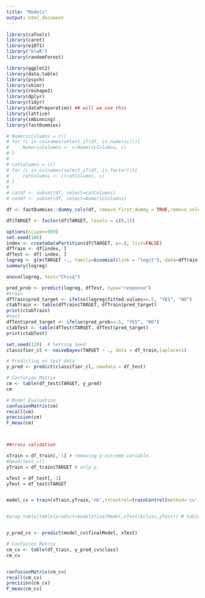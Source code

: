 ---
title: "Models"
output: html_document
---

```{r}
library(caTools)
library(caret)
library(e1071)
library("klaR")
library(randomForest)

library(ggplot2)
library(data.table)
library(psych)
library(skimr)
library(reshape2)
library(dplyr)
library(tidyr)
library(dataPreparation) ## will we use this
library(lattice)
library(smbinning)
library(fastDummies)
```

```{r}
# NumericColumns = c()
# for (c in colnames(select_if(df, is.numeric))){
#     NumericColumns <- c(NumericColumns, c)
# }
# 
# catColumns = c()
# for (c in colnames(select_if(df, is.factor))){
#     catColumns <- c(catColumns, c)
# }
# 
# catdf <- subset(df, select=catColumns)
# condf <- subset(df, select=NumericColumns)

df <- fastDummies::dummy_cols(df, remove_first_dummy = TRUE,remove_selected_columns = TRUE)

```



```{r}
df$TARGET <- factor(df$TARGET, levels = c(0,1))

options(scipen=999)
set.seed(100)
index <- createDataPartition(df$TARGET, p=.8, list=FALSE)
dfTrain <- df[index, ]
dfTest <- df[-index, ]
logreg <- glm(TARGET ~., family=binomial(link = "logit"), data=dfTrain)
summary(logreg)

```

```{r}
anova(logreg, test="Chisq")
```

```{r Classification Table - Train}
pred_prob <- predict(logreg, dfTest, type="response")
#train
dfTrain$pred_target <- ifelse(logreg$fitted.values>=.5, "YES", "NO")
ctabTrain <- table(dfTrain$TARGET, dfTrain$pred_target)
print(ctabTrain)
#test
dfTest$pred_target <- ifelse(pred_prob>=.5, "YES", "NO")
ctabTest <- table(dfTest$TARGET, dfTest$pred_target)
print(ctabTest)
```


```{r}
set.seed(120)  # Setting Seed
classifier_cl <- naiveBayes(TARGET ~ ., data = df_train,laplace=1)

```
```{r}
# Predicting on test data'
y_pred <- predict(classifier_cl, newdata = df_test)

# Confusion Matrix
cm <- table(df_test$TARGET, y_pred)
cm

# Model Evaluation
confusionMatrix(cm)
recall(cm)
precision(cm)
F_meas(cm)




```

```{r}
##cross validation

xTrain = df_train[,-1] # removing y-outcome variable.
#head(test_cl)
yTrain = df_train$TARGET # only y.

xTest = df_test[,-1]
yTest = df_test$TARGET


model_cv = train(xTrain,yTrain,'nb',trControl=trainControl(method='cv',number=10))


#prop.table(table(predict(model$finalModel,xTest)$class,yTest)) # table() gives frequency table, prop.table() gives freq% table.


y_pred_cv <- predict(model_cv$finalModel, xTest)

# Confusion Matrix
cm_cv <- table(df_train, y_pred_cv$class)
cm_cv


confusionMatrix(cm_cv)
recall(cm_cv)
precision(cm_cv)
F_meas(cm_cv)

```


